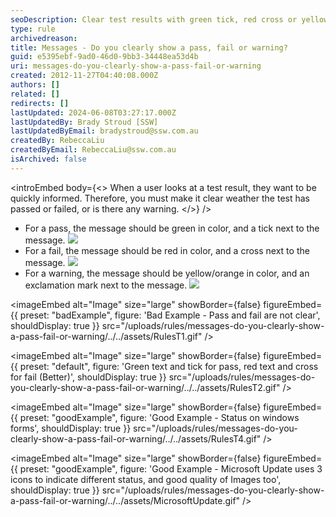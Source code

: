 ```yaml
---
seoDescription: Clear test results with green tick, red cross or yellow/orange exclamation mark for quick feedback.
type: rule
archivedreason:
title: Messages - Do you clearly show a pass, fail or warning?
guid: e5395ebf-9ad0-46d0-9bb3-34448ea53d4b
uri: messages-do-you-clearly-show-a-pass-fail-or-warning
created: 2012-11-27T04:40:08.000Z
authors: []
related: []
redirects: []
lastUpdated: 2024-06-08T03:27:17.000Z
lastUpdatedBy: Brady Stroud [SSW]
lastUpdatedByEmail: bradystroud@ssw.com.au
createdBy: RebeccaLiu
createdByEmail: RebeccaLiu@ssw.com.au
isArchived: false
---
```


<introEmbed
  body={<>
When a user looks at a test result, they want to be quickly informed. Therefore, you must make it clear weather the test has passed or failed, or is there any warning.
  </>}
/>
- For a pass, the message should be green in color, and a tick next to the message. ![](/uploads/rules/messages-do-you-clearly-show-a-pass-fail-or-warning/../../assets/Success-lg.gif)
- For a fail, the message should be red in color, and a cross next to the message. ![](/uploads/rules/messages-do-you-clearly-show-a-pass-fail-or-warning/../../assets/Fail-lg.gif)
- For a warning, the message should be yellow/orange in color, and an exclamation mark next to the message. ![](/uploads/rules/messages-do-you-clearly-show-a-pass-fail-or-warning/../../assets/Warning-lg.gif)

<imageEmbed
  alt="Image"
  size="large"
  showBorder={false}
  figureEmbed={{
    preset: "badExample",
    figure: 'Bad Example - Pass and fail are not clear',
    shouldDisplay: true
  }}
  src="/uploads/rules/messages-do-you-clearly-show-a-pass-fail-or-warning/../../assets/RulesT1.gif"
/>


<imageEmbed
  alt="Image"
  size="large"
  showBorder={false}
  figureEmbed={{
    preset: "default",
    figure: 'Green text and tick for pass, red text and cross for fail (Better)',
    shouldDisplay: true
  }}
  src="/uploads/rules/messages-do-you-clearly-show-a-pass-fail-or-warning/../../assets/RulesT2.gif"
/>

<imageEmbed
  alt="Image"
  size="large"
  showBorder={false}
  figureEmbed={{
    preset: "goodExample",
    figure: 'Good Example - Status on windows forms',
    shouldDisplay: true
  }}
  src="/uploads/rules/messages-do-you-clearly-show-a-pass-fail-or-warning/../../assets/RulesT4.gif"
/>

<imageEmbed
  alt="Image"
  size="large"
  showBorder={false}
  figureEmbed={{
    preset: "goodExample",
    figure: 'Good Example - Microsoft Update uses 3 icons to indicate different status, and good quality of Images too',
    shouldDisplay: true
  }}
  src="/uploads/rules/messages-do-you-clearly-show-a-pass-fail-or-warning/../../assets/MicrosoftUpdate.gif"
/>
